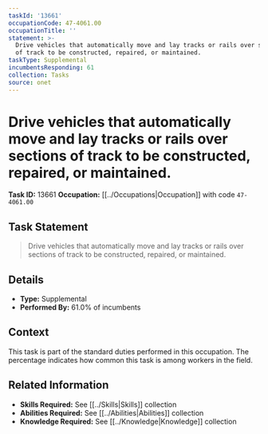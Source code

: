 ```yaml
---
taskId: '13661'
occupationCode: 47-4061.00
occupationTitle: ''
statement: >-
  Drive vehicles that automatically move and lay tracks or rails over sections
  of track to be constructed, repaired, or maintained.
taskType: Supplemental
incumbentsResponding: 61
collection: Tasks
source: onet
---
```

# Drive vehicles that automatically move and lay tracks or rails over sections of track to be constructed, repaired, or maintained.

**Task ID:** 13661
**Occupation:** [[../Occupations|Occupation]] with code `47-4061.00`

## Task Statement

> Drive vehicles that automatically move and lay tracks or rails over sections of track to be constructed, repaired, or maintained.

## Details

- **Type:** Supplemental
- **Performed By:** 61.0% of incumbents

## Context

This task is part of the standard duties performed in this occupation. The percentage indicates how common this task is among workers in the field.

## Related Information

- **Skills Required:** See [[../Skills|Skills]] collection
- **Abilities Required:** See [[../Abilities|Abilities]] collection
- **Knowledge Required:** See [[../Knowledge|Knowledge]] collection

